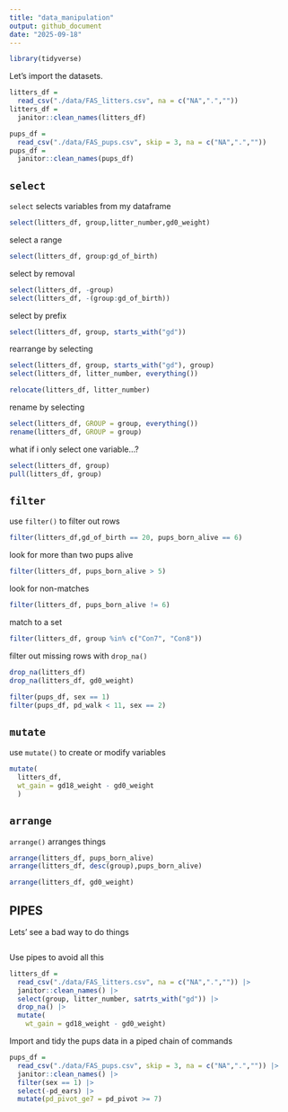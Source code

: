 ```yaml
---
title: "data_manipulation"
output: github_document
date: "2025-09-18"
---
```


```r
library(tidyverse)
```

Let's import the datasets.

```r
litters_df = 
  read_csv("./data/FAS_litters.csv", na = c("NA",".",""))
litters_df =
  janitor::clean_names(litters_df)

pups_df = 
  read_csv("./data/FAS_pups.csv", skip = 3, na = c("NA",".",""))
pups_df = 
  janitor::clean_names(pups_df)
```


## `select`

`select` selects variables from my dataframe

```r
select(litters_df, group,litter_number,gd0_weight)
```

select a range

```r
select(litters_df, group:gd_of_birth)
```

select by removal

```r
select(litters_df, -group)
select(litters_df, -(group:gd_of_birth))
```

select by prefix

```r
select(litters_df, group, starts_with("gd"))
```

rearrange by selecting

```r
select(litters_df, group, starts_with("gd"), group)
select(litters_df, litter_number, everything())

relocate(litters_df, litter_number)
```

rename by selecting

```r
select(litters_df, GROUP = group, everything())
rename(litters_df, GROUP = group)
```

what if i only select one variable...?

```r
select(litters_df, group)
pull(litters_df, group)
```

## `filter`

use `filter()` to filter out rows

```r
filter(litters_df,gd_of_birth == 20, pups_born_alive == 6)
```

look for more than two pups alive

```r
filter(litters_df, pups_born_alive > 5)
```

look for non-matches

```r
filter(litters_df, pups_born_alive != 6)
```

match to a set

```r
filter(litters_df, group %in% c("Con7", "Con8"))
```

filter out missing rows with `drop_na()`

```r
drop_na(litters_df)
drop_na(litters_df, gd0_weight)
```


```r
filter(pups_df, sex == 1)
filter(pups_df, pd_walk < 11, sex == 2)
```


## `mutate`

use `mutate()` to create or modify variables

```r
mutate(
  litters_df,
  wt_gain = gd18_weight - gd0_weight
  )
```

## `arrange`

`arrange()` arranges things

```r
arrange(litters_df, pups_born_alive)
arrange(litters_df, desc(group),pups_born_alive)

arrange(litters_df, gd0_weight)
```


## PIPES

Lets' see a bad way to do things

```r

```

Use pipes to avoid all this

```r
litters_df = 
  read_csv("./data/FAS_litters.csv", na = c("NA",".","")) |> 
  janitor::clean_names() |>
  select(group, litter_number, satrts_with("gd")) |>
  drop_na() |>
  mutate(
    wt_gain = gd18_weight - gd0_weight)
```

Import and tidy the pups data in a piped chain of commands

```r
pups_df = 
  read_csv("./data/FAS_pups.csv", skip = 3, na = c("NA",".","")) |> 
  janitor::clean_names() |>
  filter(sex == 1) |>
  select(-pd_ears) |>
  mutate(pd_pivot_ge7 = pd_pivot >= 7)
```

